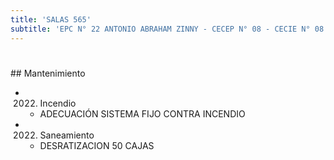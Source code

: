 ```yaml
---
title: 'SALAS 565'
subtitle: 'EPC N° 22 ANTONIO ABRAHAM ZINNY - CECEP N° 08 - CECIE N° 08'
---
```


#


 ## Mantenimiento

*  (2022) Incendio 
    + ADECUACIÓN SISTEMA FIJO CONTRA INCENDIO

*  (2022) Saneamiento 
    + DESRATIZACION 50 CAJAS




